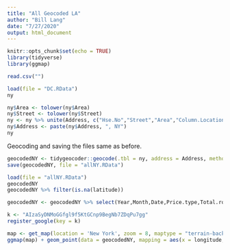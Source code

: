 ```yaml
---
title: "All Geocoded LA"
author: "Bill Lang"
date: "7/27/2020"
output: html_document
---
```


```r
knitr::opts_chunk$set(echo = TRUE)
library(tidyverse)
library(ggmap)
```


```r
read.csv("")
```


```r
load(file = "DC.RData")
ny
```


```r
ny$Area <- tolower(ny$Area)
ny$Street <- tolower(ny$Street)
ny <- ny %>% unite(Address, c("Hse.No","Street","Area","Column.Location"), sep = " ",remove = FALSE)
ny$Address <- paste(ny$Address, ", NY")
ny
```

Geocoding and saving the files same as before. 
 
```r
geocodedNY <- tidygeocoder::geocode(.tbl = ny, address = Address, method = "osm", lat = latitude, long = longitude)
save(geocodedNY, file = "allNY.RData")
```


```r
load(file = "allNY.RData")
geocodedNY 
geocodedNY %>% filter(is.na(latitude))
```

```r
geocodedNY <- geocodedNY %>% select(Year,Month,Date,Price.type,Total.rooms,Column,Area,Hse.No,Street,Cross.Street,Address,Type,latitude,longitude)
```


```r
k <- "AIzaSyDNMoGGfgl9f5KtGCnp9BegNb7ZDqPu7gg"
register_google(key = k)
```


```r
map <- get_map(location = 'New York', zoom = 8, maptype = "terrain-background", source = 'google', color = 'color')
ggmap(map) + geom_point(data = geocodedNY, mapping = aes(x = longitude, y = latitude, color = factor(Column.Location)), size = 1) + theme(legend.position = "none")
```

